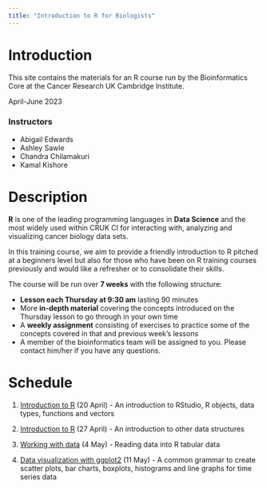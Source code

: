 ```yaml
---
title: "Introduction to R for Biologists"
---
```



# Introduction

This site contains the materials for an R course run by the Bioinformatics Core
at the Cancer Research UK Cambridge Institute.

April-June 2023

### Instructors

* Abigail Edwards
* Ashley Sawle
* Chandra Chilamakuri
* Kamal Kishore


# Description

**R** is one of the leading programming languages in **Data Science** and the
most widely used within CRUK CI for interacting with, analyzing and visualizing
cancer biology data sets.

In this training course, we aim to provide a friendly introduction to R pitched
at a beginners level but also for those who have been on R training courses
previously and would like a refresher or to consolidate their skills.

The course will be run over **7 weeks** with the following structure:

* **Lesson each Thursday at 9:30 am** lasting 90 minutes
* More **in-depth material** covering the concepts introduced on the Thursday lesson to go through in your own time
* A **weekly assignment** consisting of exercises to practice some of the concepts covered in that and previous week's lessons
* A member of the bioinformatics team will be assigned to you. Please contact him/her if you have any questions.
    
 

# Schedule

1. [Introduction to R](week1.html) (20 April) - An introduction to RStudio, R objects, data types, functions and vectors


2. [Introduction to R](week2.html) (27 April) - An introduction to other data structures

3. [Working with data](week3.html) (4 May) -  Reading data into R tabular data


4. [Data visualization with ggplot2](week4.html) (11 May) - A common grammar to create scatter plots, bar charts, boxplots, histograms and line graphs for time series data

<!---
5. [Data manipulation using dplyr](week5.html) (18 May) - Filtering and modifying tabular data, computing summary values, faceting with ggplot2

6. [Grouping and combining data](week6.html) (24 May) - Advanced grouping and summarization operations, joining data from different tables, customizing ggplot2 plots

7. [Restructuring data for analysis](week7.html) (1 June) - The concept of 'tidy data', pivoting and separating operations, ggplot2 extras
--->
